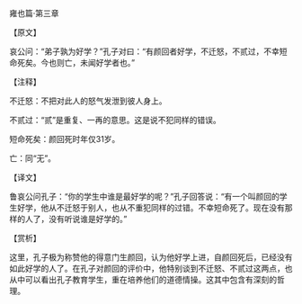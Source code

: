 

雍也篇·第三章

【原文】

哀公问：“弟子孰为好学？”孔子对曰：“有颜回者好学，不迁怒，不贰过，不幸短命死矣。今也则亡，未闻好学者也。”

【注释】

不迁怒：不把对此人的怒气发泄到彼人身上。

不贰过：“贰”是重复、一再的意思。这是说不犯同样的错误。

短命死矣：颜回死时年仅31岁。

亡：同“无”。

【译文】

鲁哀公问孔子：“你的学生中谁是最好学的呢？”孔子回答说：“有一个叫颜回的学生好学，他从不迁怒于别人，也从不重犯同样的过错。不幸短命死了。现在没有那样的人了，没有听说谁是好学的。”

【赏析】

这里，孔子极为称赞他的得意门生颜回，认为他好学上进，自颜回死后，已经没有如此好学的人了。在孔子对颜回的评价中，他特别谈到不迁怒、不贰过这两点，也从中可以看出孔子教育学生，重在培养他们的道德情操。这其中包含有深刻的哲理。

